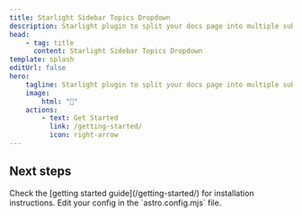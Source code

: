 ```yaml
---
title: Starlight Sidebar Topics Dropdown
description: Starlight plugin to split your docs page into multiple subpages and switch between them with a dropdown menu in the sidebar.
head:
    - tag: title
      content: Starlight Sidebar Topics Dropdown
template: splash
editUrl: false
hero:
    tagline: Starlight plugin to split your docs page into multiple subpages and switch between them with a dropdown menu in the sidebar.
    image:
        html: "🔻"
    actions:
        - text: Get Started
          link: /getting-started/
          icon: right-arrow
---
```



## Next steps

<CardGrid stagger>
    <Card title="Install the plugin" icon="puzzle">
        Check the [getting started guide](/getting-started/) for installation instructions.
    </Card>
    <Card title="Configure the plugin" icon="setting">
        Edit your config in the `astro.config.mjs` file.
    </Card>
</CardGrid>
